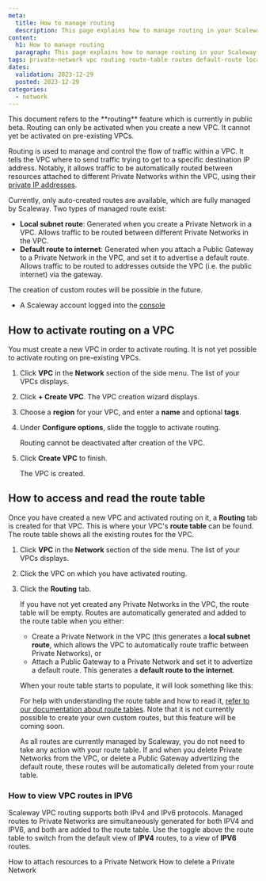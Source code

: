 ```yaml
---
meta:
  title: How to manage routing
  description: This page explains how to manage routing in your Scaleway VPC
content:
  h1: How to manage routing
  paragraph: This page explains how to manage routing in your Scaleway VPC
tags: private-network vpc routing route-table routes default-route local-route subnet
dates:
  validation: 2023-12-29
  posted: 2023-12-29
categories:
  - network
---
```


<Message type="important">
This document refers to the **routing** feature which is currently in public beta. Routing can only be activated when you create a new VPC. It cannot yet be activated on pre-existing VPCs.
</Message>

Routing is used to manage and control the flow of traffic within a VPC. It tells the VPC where to send traffic trying to get to a specific destination IP address. Notably, it allows traffic to be automatically routed between resources attached to different Private Networks within the VPC, using their [private IP addresses](/network/vpc/how-to/attach-resources-to-pn/#how-to-view-the-resource's-ip-address).

Currently, only auto-created routes are available, which are fully managed by Scaleway. Two types of managed route exist:
- **Local subnet route**: Generated when you create a Private Network in a VPC. Allows traffic to be routed between different Private Networks in the VPC.
- **Default route to internet**: Generated when you attach a Public Gateway to a Private Network in the VPC, and set it to advertise a default route. Allows traffic to be routed to addresses outside the VPC (i.e. the public internet) via the gateway.

The creation of custom routes will be possible in the future.

<Macro id="requirements" />
 
  - A Scaleway account logged into the [console](https://console.scaleway.com)

## How to activate routing on a VPC

You must create a new VPC in order to activate routing. It is not yet possible to activate routing on pre-existing VPCs.

1. Click **VPC** in the **Network** section of the side menu. The list of your VPCs displays.

2. Click **+ Create VPC**. The VPC creation wizard displays.

    <Lightbox src="TODO SCREENSHOT THAT INCLUDES CONFIGURE OPTIONS" alt="" />

3. Choose a **region** for your VPC, and enter a **name** and optional **tags**.

4. Under **Configure options**, slide the toggle to activate routing.

    <Message type="important">
    Routing cannot be deactivated after creation of the VPC. 
    </Message>

5. Click **Create VPC** to finish.

    The VPC is created.

## How to access and read the route table

Once you have created a new VPC and activated routing on it, a **Routing** tab is created for that VPC. This is where your VPC's **route table** can be found. The route table shows all the existing routes for the VPC.

1. Click **VPC** in the **Network** section of the side menu. The list of your VPCs displays.

2. Click the VPC on which you have activated routing.

3. Click the **Routing** tab.

    If you have not yet created any Private Networks in the VPC, the route table will be empty. Routes are automatically generated and added to the route table when you either:
    
    - Create a Private Network in the VPC (this generates a **local subnet route**, which allows the VPC to automatically route traffic between Private Networks), or 
    - Attach a Public Gateway to a Private Network and set it to advertize a default route. This generates a **default route to the internet**.
    
    When your route table starts to populate, it will look something like this:

    <Lightbox src="TODO SCREENSHOT OF ROUTE TABLE" alt="" />

    For help with understanding the route table and how to read it, [refer to our documentation about route tables](/network/vpc/concepts#route-table). Note that it is not currently possible to create your own custom routes, but this feature will be coming soon.

    As all routes are currently managed by Scaleway, you do not need to take any action with your route table. If and when you delete Private Networks from the VPC, or delete a Public Gateway advertizing the default route, these routes will be automatically deleted from your route table.

### How to view VPC routes in IPV6 

Scaleway VPC routing supports both IPv4 and IPv6 protocols. Managed routes to Private Networks are simultaneously generated for both IPV4 and IPV6, and both are added to the route table. Use the toggle above the route table to switch from the default view of **IPV4** routes, to a view of **IPV6** routes.


<Navigation title="See Also">
  <PreviousButton to="/network/vpc/how-to/attach-resources-to-pn/">How to attach resources to a Private Network</PreviousButton>
  <NextButton to="/network/vpc/how-to/delete-private-network/">How to delete a Private Network</NextButton>
</Navigation>
